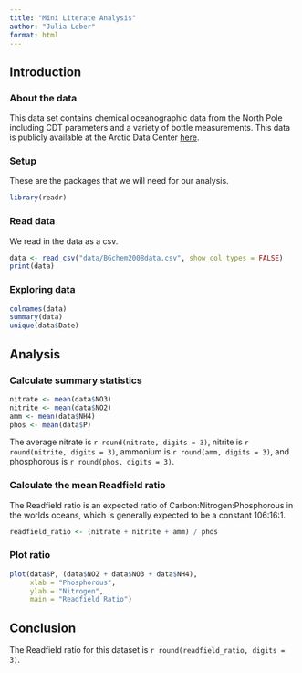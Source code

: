 ```yaml
---
title: "Mini Literate Analysis"
author: "Julia Lober" 
format: html
---
```


## Introduction

### About the data

This data set contains chemical oceanographic data from the North Pole including CDT parameters and a variety of bottle measurements. This data is publicly available at the Arctic Data Center [here](https://arcticdata.io/catalog/view/doi:10.18739/A25T3FZ8X). 

### Setup

These are the packages that we will need for our analysis. 

```r
library(readr)
```

### Read data

We read in the data as a csv. 

```r
data <- read_csv("data/BGchem2008data.csv", show_col_types = FALSE)
print(data)
```

### Exploring data

```r
colnames(data)
summary(data)
unique(data$Date)
```


## Analysis

### Calculate summary statistics

```r
nitrate <- mean(data$NO3)
nitrite <- mean(data$NO2)
amm <- mean(data$NH4)
phos <- mean(data$P)
```

The average nitrate is `r round(nitrate, digits = 3)`, nitrite is `r round(nitrite, digits = 3)`, ammonium is `r round(amm, digits = 3)`, and phosphorous is `r round(phos, digits = 3)`.

### Calculate the mean Readfield ratio

The Readfield ratio is an expected ratio of Carbon:Nitrogen:Phosphorous in the worlds oceans, which is generally expected to be a constant 106:16:1.  

```r
readfield_ratio <- (nitrate + nitrite + amm) / phos
```

### Plot ratio

```r
plot(data$P, (data$NO2 + data$NO3 + data$NH4),
     xlab = "Phosphorous",
     ylab = "Nitrogen",
     main = "Readfield Ratio")
```


## Conclusion

The Readfield ratio for this dataset is `r round(readfield_ratio, digits = 3)`. 

